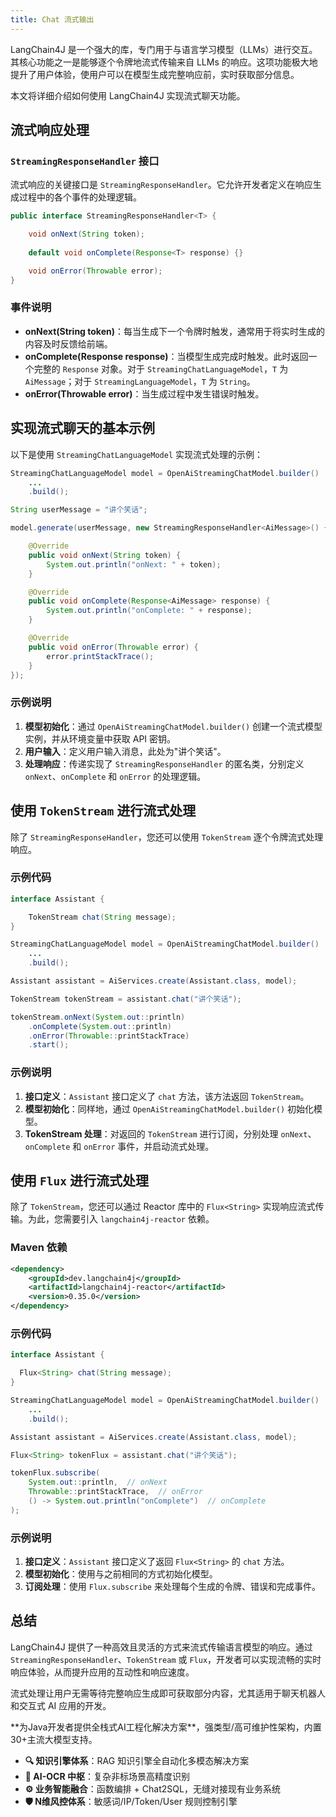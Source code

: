 ```yaml
---
title: Chat 流式输出
---
```



LangChain4J 是一个强大的库，专门用于与语言学习模型（LLMs）进行交互。其核心功能之一是能够逐个令牌地流式传输来自 LLMs 的响应。这项功能极大地提升了用户体验，使用户可以在模型生成完整响应前，实时获取部分信息。

本文将详细介绍如何使用 LangChain4J 实现流式聊天功能。

## 流式响应处理
### `StreamingResponseHandler` 接口
流式响应的关键接口是 `StreamingResponseHandler`。它允许开发者定义在响应生成过程中的各个事件的处理逻辑。

```java
public interface StreamingResponseHandler<T> {

    void onNext(String token);
 
    default void onComplete(Response<T> response) {}

    void onError(Throwable error);
}
```

### 事件说明

+ **onNext(String token)**：每当生成下一个令牌时触发，通常用于将实时生成的内容及时反馈给前端。
+ **onComplete(Response response)**：当模型生成完成时触发。此时返回一个完整的 `Response` 对象。对于 `StreamingChatLanguageModel`，`T` 为 `AiMessage`；对于 `StreamingLanguageModel`，`T` 为 `String`。
+ **onError(Throwable error)**：当生成过程中发生错误时触发。

## 实现流式聊天的基本示例
以下是使用 `StreamingChatLanguageModel` 实现流式处理的示例：

```java
StreamingChatLanguageModel model = OpenAiStreamingChatModel.builder()
    ...
    .build();

String userMessage = "讲个笑话";

model.generate(userMessage, new StreamingResponseHandler<AiMessage>() {

    @Override
    public void onNext(String token) {
        System.out.println("onNext: " + token);
    }

    @Override
    public void onComplete(Response<AiMessage> response) {
        System.out.println("onComplete: " + response);
    }

    @Override
    public void onError(Throwable error) {
        error.printStackTrace();
    }
});
```

### 示例说明
1. **模型初始化**：通过 `OpenAiStreamingChatModel.builder()` 创建一个流式模型实例，并从环境变量中获取 API 密钥。
2. **用户输入**：定义用户输入消息，此处为"讲个笑话"。
3. **处理响应**：传递实现了 `StreamingResponseHandler` 的匿名类，分别定义 `onNext`、`onComplete` 和 `onError` 的处理逻辑。

## 使用 `TokenStream` 进行流式处理
除了 `StreamingResponseHandler`，您还可以使用 `TokenStream` 逐个令牌流式处理响应。

### 示例代码
```java
interface Assistant {

    TokenStream chat(String message);
}

StreamingChatLanguageModel model = OpenAiStreamingChatModel.builder()
    ...
    .build();

Assistant assistant = AiServices.create(Assistant.class, model);

TokenStream tokenStream = assistant.chat("讲个笑话");

tokenStream.onNext(System.out::println)
    .onComplete(System.out::println)
    .onError(Throwable::printStackTrace)
    .start();
```

### 示例说明
1. **接口定义**：`Assistant` 接口定义了 `chat` 方法，该方法返回 `TokenStream`。
2. **模型初始化**：同样地，通过 `OpenAiStreamingChatModel.builder()` 初始化模型。
3. **TokenStream 处理**：对返回的 `TokenStream` 进行订阅，分别处理 `onNext`、`onComplete` 和 `onError` 事件，并启动流式处理。

## 使用 `Flux` 进行流式处理
除了 `TokenStream`，您还可以通过 Reactor 库中的 `Flux<String>` 实现响应流式传输。为此，您需要引入 `langchain4j-reactor` 依赖。

### Maven 依赖

```xml
<dependency>
    <groupId>dev.langchain4j</groupId>
    <artifactId>langchain4j-reactor</artifactId>
    <version>0.35.0</version>
</dependency>
```

### 示例代码
```java
interface Assistant {

  Flux<String> chat(String message);
}

StreamingChatLanguageModel model = OpenAiStreamingChatModel.builder()
    ...
    .build();

Assistant assistant = AiServices.create(Assistant.class, model);

Flux<String> tokenFlux = assistant.chat("讲个笑话");

tokenFlux.subscribe(
    System.out::println,  // onNext
    Throwable::printStackTrace,  // onError
    () -> System.out.println("onComplete")  // onComplete
);
```

### 示例说明

1. **接口定义**：`Assistant` 接口定义了返回 `Flux<String>` 的 `chat` 方法。
2. **模型初始化**：使用与之前相同的方式初始化模型。
3. **订阅处理**：使用 `Flux.subscribe` 来处理每个生成的令牌、错误和完成事件。

## 总结
LangChain4J 提供了一种高效且灵活的方式来流式传输语言模型的响应。通过 `StreamingResponseHandler`、`TokenStream` 或 `Flux`，开发者可以实现流畅的实时响应体验，从而提升应用的互动性和响应速度。

流式处理让用户无需等待完整响应生成即可获取部分内容，尤其适用于聊天机器人和交互式 AI 应用的开发。

<Card title="PIG AI应用开发平台 | 适合中大型企业构建自主可控的AI中台" icon="link" href="https://ai.pig4cloud.com">
**为Java开发者提供全栈式AI工程化解决方案**，强类型/高可维护性架构，内置30+主流大模型支持。

- **🔍 知识引擎体系**：RAG 知识引擎全自动化多模态解决方案
- **📝 AI-OCR 中枢**：复杂非标场景高精度识别
- **⚙️ 业务智能融合**：函数编排 + Chat2SQL，无缝对接现有业务系统
- **🛡️ N维风控体系**：敏感词/IP/Token/User 规则控制引擎
</Card>

